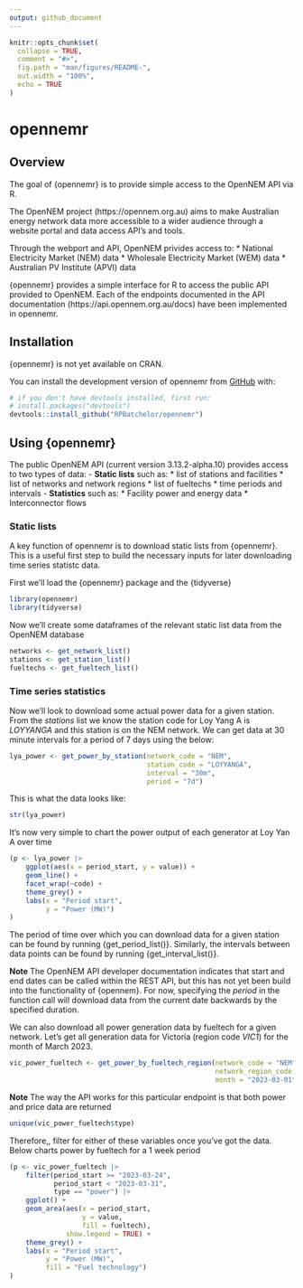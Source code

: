 ```yaml
---
output: github_document
---
```


<!-- README.md is generated from README.Rmd. Please edit that file -->

```r
knitr::opts_chunk$set(
  collapse = TRUE,
  comment = "#>",
  fig.path = "man/figures/README-",
  out.width = "100%",
  echo = TRUE
)
```

# opennemr

<!-- badges: start -->
<!-- badges: end -->

## Overview

The goal of {opennemr} is to provide simple access to the OpenNEM API via R.

The OpenNEM project (https://opennem.org.au) aims to make Australian energy 
network data more accessible to a wider audience through a website portal and 
data access API’s and tools.

Through the webport and API, OpenNEM privides access to:
* National Electricity Market (NEM) data
* Wholesale Electricity Market (WEM) data
* Australian PV Institute (APVI) data

{opennemr} provides a simple interface for R to access the public API provided
to OpenNEM. Each of the endpoints documented in the API documentation 
(https://api.opennem.org.au/docs) have been implemented in opennemr. 


## Installation

{opennemr} is not yet available on CRAN.

You can install the development version of opennemr from [GitHub](https://github.com/) with:

``` r
# if you don't have devtools installed, first run:
# install.packages("devtools")
devtools::install_github("RPBatchelor/opennemr")
```

## Using {opennemr}

The public OpenNEM API (current version 3.13.2-alpha.10) provides access to 
two types of data:
- **Static lists** such as:
* list of stations and facilities
* list of networks and network regions
* list of fueltechs
* time periods and intervals
- **Statistics** such as:
* Facility power and energy data
* Interconnector flows

### Static lists

A key function of opennemr is to download static lists from {opennemr}.
This is a useful first step to build the necessary inputs for later downloading
time series statistc data.

First we'll load the {opennemr} package and the {tidyverse}

```r
library(opennemr)
library(tidyverse)
```

Now we'll create some dataframes of the relevant static list data from the OpenNEM
database

```r
networks <- get_network_list()
stations <- get_station_list()
fueltechs <- get_fueltech_list()
```

### Time series statistics

Now we'll look to download some actual power data for a given station. 
From the *stations* list we know the station code for Loy Yang A is *LOYYANGA* 
and this station is on the NEM network. We can get data at 30 minute intervals 
for a period of 7 days using the below:

```r
lya_power <- get_power_by_station(network_code = "NEM",
                                  station_code = "LOYYANGA",
                                  interval = "30m", 
                                  period = "7d")

```

This is what the data looks like:

```r
str(lya_power)

```

It's now very simple to chart the power output of each generator at Loy Yan A
over time

```r
(p <- lya_power |> 
    ggplot(aes(x = period_start, y = value)) +
    geom_line() +
    facet_wrap(~code) + 
    theme_grey() +
    labs(x = "Period start",
         y = "Power (MW)")
)
```

The period of time over which you can download data for a given station can be 
found by running {get_period_list()}. Similarly, the intervals between data points
can be found by running {get_interval_list()}. 

**Note** The OpenNEM API developer documentation indicates that start and end 
dates can be called within the REST API, but this has not yet been build into 
the functionality of {opennem}. For now, specifying the *period* in the function
call will download data from the current date backwards by the specified duration.


We can also download all power generation data by fueltech for a given network.
Let's get all generation data for Victoria (region code *VIC1*) for the month 
of March 2023.


```r

vic_power_fueltech <- get_power_by_fueltech_region(network_code = "NEM",
                                                   network_region_code = "VIC1",
                                                   month = "2023-03-01")

```

**Note** The way the API works for this particular endpoint is that both
power and price data are returned

```r
unique(vic_power_fueltech$type)
```

Therefore,, filter for either of these variables once you've got the data. 
Below charts power by fueltech for a 1 week period

```r
(p <- vic_power_fueltech |> 
    filter(period_start >= "2023-03-24",
           period_start < "2023-03-31",
           type == "power") |> 
    ggplot() +
    geom_area(aes(x = period_start,
                  y = value, 
                  fill = fueltech),
              show.legend = TRUE) +
    theme_grey() +
    labs(x = "Period start",
         y = "Power (MW)",
         fill = "Fuel technology")
)
```













